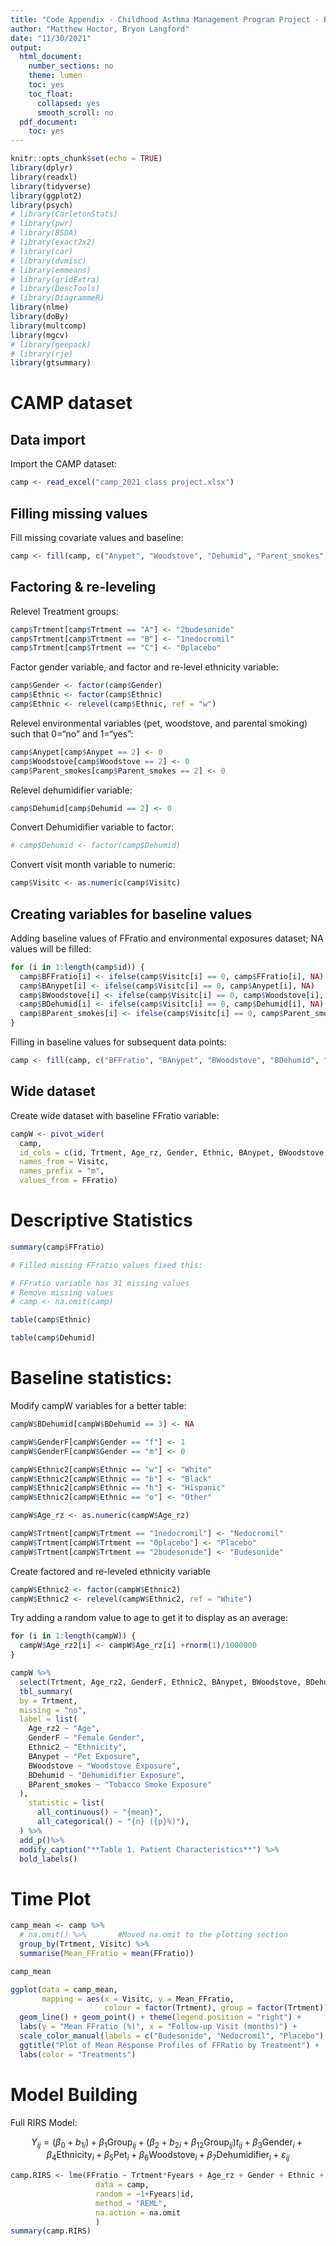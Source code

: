 ```yaml
---
title: "Code Appendix - Childhood Asthma Management Program Project - BSTA 519"
author: "Matthew Hoctor, Bryon Langford"
date: "11/30/2021"
output:
  html_document:
    number_sections: no
    theme: lumen
    toc: yes
    toc_float:
      collapsed: yes
      smooth_scroll: no
  pdf_document:
    toc: yes
---
```


```r
knitr::opts_chunk$set(echo = TRUE)
library(dplyr)
library(readxl)
library(tidyverse)
library(ggplot2)
library(psych)
# library(CarletonStats)
# library(pwr)
# library(BSDA)
# library(exact2x2)
# library(car)
# library(dvmisc)
# library(emmeans)
# library(gridExtra)
# library(DescTools)
# library(DiagrammeR)
library(nlme)
library(doBy)
library(multcomp)
library(mgcv)
# library(geepack)
# library(rje)
library(gtsummary)
```

# CAMP dataset

## Data import

Import the CAMP dataset:

```r
camp <- read_excel("camp_2021 class project.xlsx")
```

## Filling missing values

Fill missing covariate values and baseline:

```r
camp <- fill(camp, c("Anypet", "Woodstove", "Dehumid", "Parent_smokes", "FFratio"), .direction = "downup")
```

## Factoring & re-leveling

Relevel Treatment groups:

```r
camp$Trtment[camp$Trtment == "A"] <- "2budesonide"
camp$Trtment[camp$Trtment == "B"] <- "1nedocromil"
camp$Trtment[camp$Trtment == "C"] <- "0placebo"
```

Factor gender variable, and factor and re-level ethnicity variable:

```r
camp$Gender <- factor(camp$Gender)
camp$Ethnic <- factor(camp$Ethnic)
camp$Ethnic <- relevel(camp$Ethnic, ref = "w")
```

Relevel environmental variables (pet, woodstove, and parental smoking) such that 0="no" and 1="yes":

```r
camp$Anypet[camp$Anypet == 2] <- 0
camp$Woodstove[camp$Woodstove == 2] <- 0
camp$Parent_smokes[camp$Parent_smokes == 2] <- 0
```

Relevel dehumidifier variable:

```r
camp$Dehumid[camp$Dehumid == 2] <- 0
```

Convert Dehumidifier variable to factor:

```r
# camp$Dehumid <- factor(camp$Dehumid)
```

Convert visit month variable to numeric:

```r
camp$Visitc <- as.numeric(camp$Visitc)
```

## Creating variables for baseline values

Adding baseline values of FFratio and environmental exposures dataset; NA values will be filled:

```r
for (i in 1:length(camp$id)) {
  camp$BFFratio[i] <- ifelse(camp$Visitc[i] == 0, camp$FFratio[i], NA)
  camp$BAnypet[i] <- ifelse(camp$Visitc[i] == 0, camp$Anypet[i], NA)
  camp$BWoodstove[i] <- ifelse(camp$Visitc[i] == 0, camp$Woodstove[i], NA)
  camp$BDehumid[i] <- ifelse(camp$Visitc[i] == 0, camp$Dehumid[i], NA)
  camp$BParent_smokes[i] <- ifelse(camp$Visitc[i] == 0, camp$Parent_smokes[i], NA)
}
```

Filling in baseline values for subsequent data points:

```r
camp <- fill(camp, c("BFFratio", "BAnypet", "BWoodstove", "BDehumid", "BParent_smokes"), .direction = "down")
```

## Wide dataset

Create wide dataset with baseline FFratio variable:

```r
campW <- pivot_wider(
  camp, 
  id_cols = c(id, Trtment, Age_rz, Gender, Ethnic, BAnypet, BWoodstove, BDehumid, BParent_smokes),
  names_from = Visitc, 
  names_prefix = "m",
  values_from = FFratio)
```

# Descriptive Statistics

```r
summary(camp$FFratio) 

# Filled missing FFratio values fixed this:

# FFratio variable has 31 missing values
# Remove missing values
# camp <- na.omit(camp)
```

```r
table(camp$Ethnic)
```

```r
table(camp$Dehumid)
```

# Baseline statistics:

Modify campW variables for a better table:

```r
campW$BDehumid[campW$BDehumid == 3] <- NA

campW$GenderF[campW$Gender == "f"] <- 1
campW$GenderF[campW$Gender == "m"] <- 0

campW$Ethnic2[campW$Ethnic == "w"] <- "White"
campW$Ethnic2[campW$Ethnic == "b"] <- "Black"
campW$Ethnic2[campW$Ethnic == "h"] <- "Hispanic"
campW$Ethnic2[campW$Ethnic == "o"] <- "Other"

campW$Age_rz <- as.numeric(campW$Age_rz)

campW$Trtment[campW$Trtment == "1nedocromil"] <- "Nedocromil"
campW$Trtment[campW$Trtment == "0placebo"] <- "Placebo"
campW$Trtment[campW$Trtment == "2budesonide"] <- "Budesonide"
```

Create factored and re-leveled ethnicity variable

```r
campW$Ethnic2 <- factor(campW$Ethnic2)
campW$Ethnic2 <- relevel(campW$Ethnic2, ref = "White")
```

Try adding a random value to age to get it to display as an average:

```r
for (i in 1:length(campW)) {
  campW$Age_rz2[i] <- campW$Age_rz[i] +rnorm(1)/1000000
}
```


```r
campW %>% 
  select(Trtment, Age_rz2, GenderF, Ethnic2, BAnypet, BWoodstove, BDehumid, BParent_smokes) %>%
  tbl_summary(
  by = Trtment,
  missing = "no",
  label = list(
    Age_rz2 ~ "Age",
    GenderF ~ "Female Gender",
    Ethnic2 ~ "Ethnicity",
    BAnypet ~ "Pet Exposure",
    BWoodstove ~ "Woodstove Exposure",
    BDehumid ~ "Dehumidifier Exposure",
    BParent_smokes ~ "Tobacco Smoke Exposure"
  ),
    statistic = list(
      all_continuous() ~ "{mean}",
      all_categorical() ~ "{n} ({p}%)"),
  ) %>% 
  add_p()%>%
  modify_caption("**Table 1. Patient Characteristics**") %>%
  bold_labels()
```


# Time Plot

```r
camp_mean <- camp %>%
  # na.omit() %>%       #Moved na.omit to the plotting section
  group_by(Trtment, Visitc) %>%
  summarise(Mean_FFratio = mean(FFratio))

camp_mean

ggplot(data = camp_mean,
       mapping = aes(x = Visitc, y = Mean_FFratio,
                     colour = factor(Trtment), group = factor(Trtment))) +
  geom_line() + geom_point() + theme(legend.position = "right") +
  labs(y = "Mean FFratio (%)", x = "Follow-up Visit (months)") +
  scale_color_manual(labels = c("Budesonide", "Nedocromil", "Placebo"), values =   c("#009E73", "#0072B2", "#CC79A7")) + 
  ggtitle("Plot of Mean Response Profiles of FFRatio by Treatment") + 
  labs(color = "Treatments")
```

# Model Building

Full RIRS Model:

$$Y_{ij} = (\beta_0 + b_{1i}) + \beta_1 \mbox{Group}_{ij} + (\beta_2 + b_{2i} + \beta_{12}\mbox{Group}_{ij})t_{ij} +\beta_3 \mbox{Gender}_i +\beta_4 \mbox{Ethnicity}_i +\beta_5 \mbox{Pet}_i +\beta_6 \mbox{Woodstove}_i +\beta_7 \mbox{Dehumidifier}_i +\varepsilon_{ij}$$


```r
camp.RIRS <- lme(FFratio ~ Trtment*Fyears + Age_rz + Gender + Ethnic + Anypet + Woodstove + Dehumid + Parent_smokes,
                   data = camp,
                   random = ~1+Fyears|id,
                   method = "REML",
                   na.action = na.omit
                   )
summary(camp.RIRS)
```

